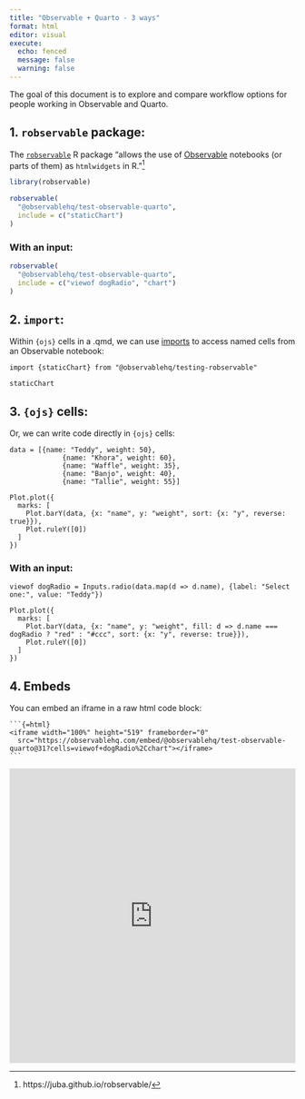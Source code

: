 ```yaml
---
title: "Observable + Quarto - 3 ways"
format: html
editor: visual
execute:
  echo: fenced
  message: false
  warning: false
---
```


The goal of this document is to explore and compare workflow options for people working in Observable and Quarto.

## 1. `robservable` package:

The [`robservable`](https://juba.github.io/robservable/) R package "allows the use of [Observable](https://observablehq.com/) notebooks (or parts of them) as `htmlwidgets` in R."[^1]

[^1]: https://juba.github.io/robservable/

```r
library(robservable)
```

```r
robservable(
  "@observablehq/test-observable-quarto",
  include = c("staticChart")
)
```

### With an input: 

```r
robservable(
  "@observablehq/test-observable-quarto",
  include = c("viewof dogRadio", "chart")
)
```

## 2. `import`:

Within `{ojs}` cells in a .qmd, we can use [imports](https://observablehq.com/@observablehq/import) to access named cells from an Observable notebook:

```ojs
import {staticChart} from "@observablehq/testing-robservable"
```

```ojs
staticChart
```

## 3. `{ojs}` cells:

Or, we can write code directly in `{ojs}` cells:

```ojs
data = [{name: "Teddy", weight: 50},
             {name: "Khora", weight: 60},
             {name: "Waffle", weight: 35},
             {name: "Banjo", weight: 40},
             {name: "Tallie", weight: 55}]
```

```ojs
Plot.plot({
  marks: [
    Plot.barY(data, {x: "name", y: "weight", sort: {x: "y", reverse: true}}),
    Plot.ruleY([0])
  ]
})
```

### With an input:

```ojs
viewof dogRadio = Inputs.radio(data.map(d => d.name), {label: "Select one:", value: "Teddy"})
```

```ojs
Plot.plot({
  marks: [
    Plot.barY(data, {x: "name", y: "weight", fill: d => d.name === dogRadio ? "red" : "#ccc", sort: {x: "y", reverse: true}}),
    Plot.ruleY([0])
  ]
})
```

## 4. Embeds

You can embed an iframe in a raw html code block:

````         
```{=html}
<iframe width="100%" height="519" frameborder="0"
  src="https://observablehq.com/embed/@observablehq/test-observable-quarto@31?cells=viewof+dogRadio%2Cchart"></iframe>
```
````

```{=html}
<iframe width="100%" height="519" frameborder="0"
  src="https://observablehq.com/embed/@observablehq/test-observable-quarto@31?cells=viewof+dogRadio%2Cchart"></iframe>
```

